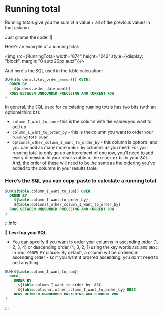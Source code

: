 
# Running total

Running totals give you the sum of a value + all of the previous values in that column.

[Just gimme the code! 👾](#-heres-the-sql-you-can-copy-paste-to-calculate-the-percent-of-the-previous-value)

Here's an example of a running total:

<img src={RunningTotal} width="874" height="242" style={{display: "block", margin: "0 auto 20px auto"}}/>

And here's the SQL used in the table calculation:

```sql
SUM(${orders.total_order_amount}) OVER(
  ORDER BY 
    ${orders.order_date_month}
  ROWS BETWEEN UNBOUNDED PRECEDING AND CURRENT ROW
)
```

In general, the SQL used for calculating running totals has two bits (with an optional third bit):

- `column_I_want_to_sum` - this is the column with the values you want to add up 
- `column_I_want_to_order_by` - this is the column you want to order your running total over
- `optional_other_column_I_want_to_order_by` - this column is optional and you can add as many more `order by` columns as you need. For your running total to only go up an increment of one row, you'll need to add every dimension in your results table to the `ORDER BY` bit in your SQL. And, the order of these will need to be the same as the ordering you've added to the columns in your results table.

### Here's the SQL you can copy-paste to calculate a running total

```sql
SUM(${table.column_I_want_to_sum}) OVER(
  ORDER BY 
    ${table.column_I_want_to_order_by}, 
    ${table.optional_other_column_I_want_to_order_by}
  ROWS BETWEEN UNBOUNDED PRECEDING AND CURRENT ROW
)
```

:::info

**💎 Level up your SQL**:

- You can specify if you want to order your columns in ascending order (1, 2, 3, 4) or descending order (4, 3, 2, 1) using the key words `ASC` and `DESC` in your `ORDER BY` clause. 
By default, a column will be ordered in ascending order - so if you want it ordered ascending, you don't need to add anything.

```sql
SUM(${table.column_I_want_to_sum}) 
  OVER(
    ORDER BY 
      ${table.column_I_want_to_order_by} ASC, 
      ${table.optional_other_column_I_want_to_order_by} DESC
    ROWS BETWEEN UNBOUNDED PRECEDING AND CURRENT ROW
)
```

:::
